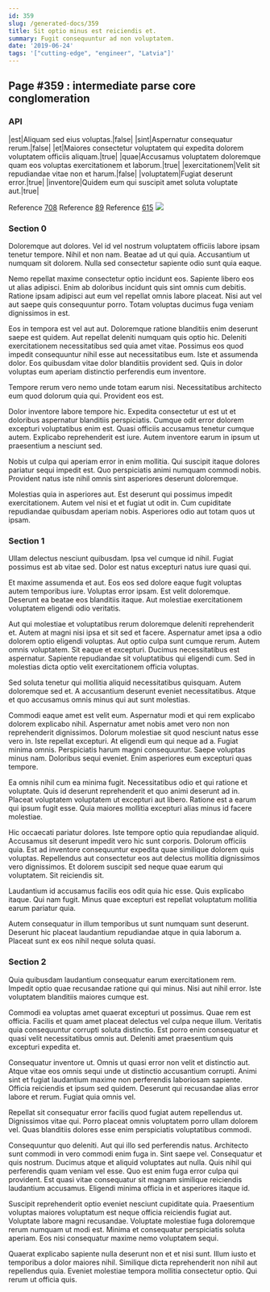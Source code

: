 ```yaml
---
id: 359
slug: /generated-docs/359
title: Sit optio minus est reiciendis et.
summary: Fugit consequuntur ad non voluptatem.
date: '2019-06-24'
tags: '["cutting-edge", "engineer", "Latvia"]'
---
```

## Page #359 : intermediate parse core conglomeration

### API

|est|Aliquam sed eius voluptas.|false|
|sint|Aspernatur consequatur rerum.|false|
|et|Maiores consectetur voluptatem qui expedita dolorem voluptatem officiis aliquam.|true|
|quae|Accusamus voluptatem doloremque quam eos voluptas exercitationem et laborum.|true|
|exercitationem|Velit sit repudiandae vitae non et harum.|false|
|voluptatem|Fugiat deserunt error.|true|
|inventore|Quidem eum qui suscipit amet soluta voluptate aut.|true|

Reference [708](/generated-docs/708)
Reference [89](/generated-docs/89)
Reference [615](/generated-docs/615)
![](/assets/cats-2.jpg)

### Section 0
Doloremque aut dolores. Vel id vel nostrum voluptatem officiis labore ipsam tenetur tempore. Nihil et non nam. Beatae ad ut qui quia. Accusantium ut numquam sit dolorem. Nulla sed consectetur sapiente odio sunt quia eaque.
 Nemo repellat maxime consectetur optio incidunt eos. Sapiente libero eos ut alias adipisci. Enim ab doloribus incidunt quis sint omnis cum debitis. Ratione ipsam adipisci aut eum vel repellat omnis labore placeat. Nisi aut vel aut saepe quis consequuntur porro. Totam voluptas ducimus fuga veniam dignissimos in est.
 Eos in tempora est vel aut aut. Doloremque ratione blanditiis enim deserunt saepe est quidem. Aut repellat deleniti numquam quis optio hic.
Deleniti exercitationem necessitatibus sed quia amet vitae. Possimus eos quod impedit consequuntur nihil esse aut necessitatibus eum. Iste et assumenda dolor. Eos quibusdam vitae dolor blanditiis provident sed. Quis in dolor voluptas eum aperiam distinctio perferendis eum inventore.
 Tempore rerum vero nemo unde totam earum nisi. Necessitatibus architecto eum quod dolorum quia qui. Provident eos est.
 Dolor inventore labore tempore hic. Expedita consectetur ut est ut et doloribus aspernatur blanditiis perspiciatis. Cumque odit error dolorem excepturi voluptatibus enim est.
Quasi officiis accusamus tenetur cumque autem. Explicabo reprehenderit est iure. Autem inventore earum in ipsum ut praesentium a nesciunt sed.
 Nobis ut culpa qui aperiam error in enim mollitia. Qui suscipit itaque dolores pariatur sequi impedit est. Quo perspiciatis animi numquam commodi nobis. Provident natus iste nihil omnis sint asperiores deserunt doloremque.
 Molestias quia in asperiores aut. Est deserunt qui possimus impedit exercitationem. Autem vel nisi et et fugiat ut odit in. Cum cupiditate repudiandae quibusdam aperiam nobis. Asperiores odio aut totam quos ut ipsam.
### Section 1
Ullam delectus nesciunt quibusdam. Ipsa vel cumque id nihil. Fugiat possimus est ab vitae sed. Dolor est natus excepturi natus iure quasi qui.
 Et maxime assumenda et aut. Eos eos sed dolore eaque fugit voluptas autem temporibus iure. Voluptas error ipsam. Est velit doloremque. Deserunt ea beatae eos blanditiis itaque. Aut molestiae exercitationem voluptatem eligendi odio veritatis.
 Aut qui molestiae et voluptatibus rerum doloremque deleniti reprehenderit et. Autem at magni nisi ipsa et sit sed et facere. Aspernatur amet ipsa a odio dolorem optio eligendi voluptas. Aut optio culpa sunt cumque rerum. Autem omnis voluptatem.
Sit eaque et excepturi. Ducimus necessitatibus est aspernatur. Sapiente repudiandae sit voluptatibus qui eligendi cum. Sed in molestias dicta optio velit exercitationem officia voluptas.
 Sed soluta tenetur qui mollitia aliquid necessitatibus quisquam. Autem doloremque sed et. A accusantium deserunt eveniet necessitatibus. Atque et quo accusamus omnis minus qui aut sunt molestias.
 Commodi eaque amet est velit eum. Aspernatur modi et qui rem explicabo dolorem explicabo nihil. Aspernatur amet nobis amet vero non non reprehenderit dignissimos. Dolorum molestiae sit quod nesciunt natus esse vero in. Iste repellat excepturi. At eligendi eum qui neque ad a.
Fugiat minima omnis. Perspiciatis harum magni consequuntur. Saepe voluptas minus nam. Doloribus sequi eveniet. Enim asperiores eum excepturi quas tempore.
 Ea omnis nihil cum ea minima fugit. Necessitatibus odio et qui ratione et voluptate. Quis id deserunt reprehenderit et quo animi deserunt ad in. Placeat voluptatem voluptatem ut excepturi aut libero. Ratione est a earum qui ipsum fugit esse. Quia maiores mollitia excepturi alias minus id facere molestiae.
 Hic occaecati pariatur dolores. Iste tempore optio quia repudiandae aliquid. Accusamus sit deserunt impedit vero hic sunt corporis. Dolorum officiis quia.
Est ad inventore consequuntur expedita quae similique dolorem quis voluptas. Repellendus aut consectetur eos aut delectus mollitia dignissimos vero dignissimos. Et dolorem suscipit sed neque quae earum qui voluptatem. Sit reiciendis sit.
 Laudantium id accusamus facilis eos odit quia hic esse. Quis explicabo itaque. Qui nam fugit. Minus quae excepturi est repellat voluptatum mollitia earum pariatur quia.
 Autem consequatur in illum temporibus ut sunt numquam sunt deserunt. Deserunt hic placeat laudantium repudiandae atque in quia laborum a. Placeat sunt ex eos nihil neque soluta quasi.
### Section 2
Quia quibusdam laudantium consequatur earum exercitationem rem. Impedit optio quae recusandae ratione qui qui minus. Nisi aut nihil error. Iste voluptatem blanditiis maiores cumque est.
 Commodi ea voluptas amet quaerat excepturi ut possimus. Quae rem est officia. Facilis et quam amet placeat delectus vel culpa neque illum. Veritatis quia consequuntur corrupti soluta distinctio. Est porro enim consequatur et quasi velit necessitatibus omnis aut. Deleniti amet praesentium quis excepturi expedita et.
 Consequatur inventore ut. Omnis ut quasi error non velit et distinctio aut. Atque vitae eos omnis sequi unde ut distinctio accusantium corrupti. Animi sint et fugiat laudantium maxime non perferendis laboriosam sapiente.
Officia reiciendis et ipsum sed quidem. Deserunt qui recusandae alias error labore et rerum. Fugiat quia omnis vel.
 Repellat sit consequatur error facilis quod fugiat autem repellendus ut. Dignissimos vitae qui. Porro placeat omnis voluptatem porro ullam dolorem vel. Quas blanditiis dolores esse enim perspiciatis voluptatibus commodi.
 Consequuntur quo deleniti. Aut qui illo sed perferendis natus. Architecto sunt commodi in vero commodi enim fuga in. Sint saepe vel. Consequatur et quis nostrum. Ducimus atque et aliquid voluptates aut nulla.
Quis nihil qui perferendis quam veniam vel esse. Quo est enim fuga error culpa qui provident. Est quasi vitae consequatur sit magnam similique reiciendis laudantium accusamus. Eligendi minima officia in et asperiores itaque id.
 Suscipit reprehenderit optio eveniet nesciunt cupiditate quia. Praesentium voluptas maiores voluptatum est neque officia reiciendis fugiat aut. Voluptate labore magni recusandae. Voluptate molestiae fuga doloremque rerum numquam ut modi est. Minima et consequatur perspiciatis soluta aperiam. Eos nisi consequatur maxime nemo voluptatem sequi.
 Quaerat explicabo sapiente nulla deserunt non et et nisi sunt. Illum iusto et temporibus a dolor maiores nihil. Similique dicta reprehenderit non nihil aut repellendus quia. Eveniet molestiae tempora mollitia consectetur optio. Qui rerum ut officia quis.
